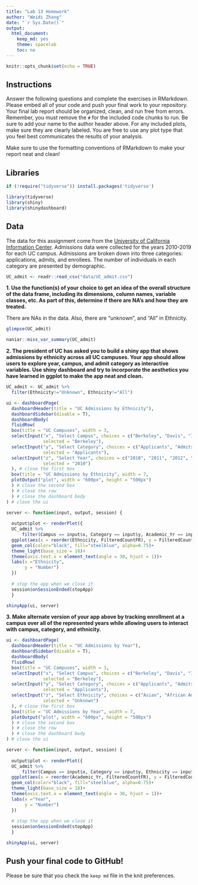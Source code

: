 ```yaml
---
title: "Lab 13 Homework"
author: "Weidi Zhang"
date: "`r Sys.Date()`"
output:
  html_document:
    keep_md: yes
    theme: spacelab
    toc: no
---
```


```r
knitr::opts_chunk$set(echo = TRUE)
```

## Instructions
Answer the following questions and complete the exercises in RMarkdown. Please embed all of your code and push your final work to your repository. Your final lab report should be organized, clean, and run free from errors. Remember, you must remove the `#` for the included code chunks to run. Be sure to add your name to the author header above. For any included plots, make sure they are clearly labeled. You are free to use any plot type that you feel best communicates the results of your analysis.  

Make sure to use the formatting conventions of RMarkdown to make your report neat and clean!  

## Libraries
```r
if (!require("tidyverse")) install.packages('tidyverse')
```

```r
library(tidyverse)
library(shiny)
library(shinydashboard)
```

## Data
The data for this assignment come from the [University of California Information Center](https://www.universityofcalifornia.edu/infocenter). Admissions data were collected for the years 2010-2019 for each UC campus. Admissions are broken down into three categories: applications, admits, and enrollees. The number of individuals in each category are presented by demographic.  
```r
UC_admit <- readr::read_csv("data/UC_admit.csv")
```

**1. Use the function(s) of your choice to get an idea of the overall structure of the data frame, including its dimensions, column names, variable classes, etc. As part of this, determine if there are NA's and how they are treated.**  

There are NAs in the data. Also, there are "unknown", and "All" in Ethnicity.
```r
glimpse(UC_admit)
```
```r
naniar::miss_var_summary(UC_admit)
```



**2. The president of UC has asked you to build a shiny app that shows admissions by ethnicity across all UC campuses. Your app should allow users to explore year, campus, and admit category as interactive variables. Use shiny dashboard and try to incorporate the aesthetics you have learned in ggplot to make the app neat and clean.**
```r
UC_admit <- UC_admit %>% 
  filter(Ethnicity!="Unknown", Ethnicity!="All")
```

```r
ui <- dashboardPage(
  dashboardHeader(title = "UC Admissions by Ethnicity"),
  dashboardSidebar(disable = T),
  dashboardBody(
  fluidRow(
  box(title = "UC Campuses", width = 3,
  selectInput("x", "Select Campus", choices = c("Berkeley", "Davis", "Irvine", "Los_Angeles", "Merced", "Riverside", "Santa_Barbara","San_Diego", "Santa_Cruz"), 
              selected = "Berkeley"),
  selectInput("y", "Select Category", choices = c("Applicants", "Admits", "Enrollees"),
              selected = "Applicants"),
  selectInput("z", "Select Year", choices = c("2010", "2011", "2012", "2013", "2014", "2015", "2016", "2017", "2018", "2019"),
              selected = "2010")
  ), # close the first box
  box(title = "UC Admissions by Ethnicity", width = 7,
  plotOutput("plot", width = "600px", height = "500px")
  ) # close the second box
  ) # close the row
  ) # close the dashboard body
) # close the ui

server <- function(input, output, session) { 
  
  output$plot <- renderPlot({
  UC_admit %>% 
      filter(Campus == input$x, Category == input$y, Academic_Yr == input$z)%>%
  ggplot(aes(x = reorder(Ethnicity, FilteredCountFR), y = FilteredCountFR)) +
  geom_col(color="black", fill="steelblue", alpha=0.75)+
  theme_light(base_size = 18)+
  theme(axis.text.x = element_text(angle = 30, hjust = 1))+
  labs(x ="Ethnicity",
       y = "Number")
  })
  
  # stop the app when we close it
  session$onSessionEnded(stopApp)
  }

shinyApp(ui, server)
```



**3. Make alternate version of your app above by tracking enrollment at a campus over all of the represented years while allowing users to interact with campus, category, and ethnicity.**
```r
ui <- dashboardPage(
  dashboardHeader(title = "UC Admissions by Year"),
  dashboardSidebar(disable = T),
  dashboardBody(
  fluidRow(
  box(title = "UC Campuses", width = 3,
  selectInput("x", "Select Campus", choices = c("Berkeley", "Davis", "Irvine", "Los_Angeles", "Merced", "Riverside", "Santa_Barbara","San_Diego", "Santa_Cruz"), 
              selected = "Berkeley"),
  selectInput("y", "Select Category", choices = c("Applicants", "Admits", "Enrollees"),
              selected = "Applicants"),
  selectInput("z", "Select Ethnicity", choices = c("Asian", "African American", "American Indian", "Chicano/Latino", "White", "International", "Unknown"),
              selected = "Unknown")
  ), # close the first box
  box(title = "UC Admissions by Year", width = 7,
  plotOutput("plot", width = "600px", height = "500px")
  ) # close the second box
  ) # close the row
  ) # close the dashboard body
) # close the ui

server <- function(input, output, session) { 
  
  output$plot <- renderPlot({
  UC_admit %>% 
      filter(Campus == input$x, Category == input$y, Ethnicity == input$z)%>%
  ggplot(aes(x = reorder(Academic_Yr, FilteredCountFR), y = FilteredCountFR)) +
  geom_col(color="black", fill="steelblue", alpha=0.75)+
  theme_light(base_size = 18)+
  theme(axis.text.x = element_text(angle = 30, hjust = 1))+
  labs(x ="Year",
       y = "Number")
  })
  
  # stop the app when we close it
  session$onSessionEnded(stopApp)
  }

shinyApp(ui, server)
```




## Push your final code to GitHub!
Please be sure that you check the `keep md` file in the knit preferences. 